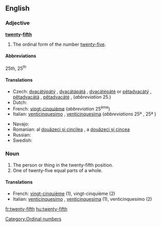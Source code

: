 ==English==

===Adjective===
'''[[twenty]]-[[fifth]]'''

# The ordinal form of the number [[twenty-five]].

====Abbreviations====
25th, 25<sup>th</sup>

====Translations====
{{trans-top|the ordinal form of the number twenty-two}}
* Czech: [[dvacátýpátý]] {{m}}, [[dvacátápátá]] {{f}}, [[dvacátépáté]] {{n}} or [[pětadvacátý]] {{m}}, [[pětadvacátá]] {{f}}, [[pětadvacáté]] {{n}}, (''abbreviation'' 25.)
* Dutch: {{t+|nl|vijfentwintigste}}
* French: [[vingt-cinquième]] (''abbreviation'' 25<sup>ème</sup>)
* Italian: [[venticinquesimo]] {{m}}, [[venticinquesima]] {{f}} (''abbreviations'' 25º {{m}}, 25ª {{f}})
{{trans-mid}}
* Navajo: {{tø|nv|naadiin ashdlaʼ góneʼ}}
* Romanian: al [[douăzeci şi cincilea]] {{m}}, a [[douăzeci şi cincea]] {{f}}
* Russian: {{t|ru|двадцать пятый|tr=dvádtsat’ pjátyj}}
* Swedish: {{t-|sv|tjugofemte}}
{{trans-bottom}}

===Noun===
{{en-noun|sg=[[twenty]]-[[fifth]]}}

# The person or thing in the twenty-fifth position.
# One of twenty-five equal parts of a whole.

====Translations====
* French: [[vingt-cinquième]] {{m|f}} (1), vingt-cinquième {{m}} (2)
* Italian: [[venticinquesimo]] {{m}}, [[venticinquesima]] {{f}} (1), venticinquesimo {{m}} (2)

[[Category:Ordinal numbers]]

[[fr:twenty-fifth]]
[[hu:twenty-fifth]]